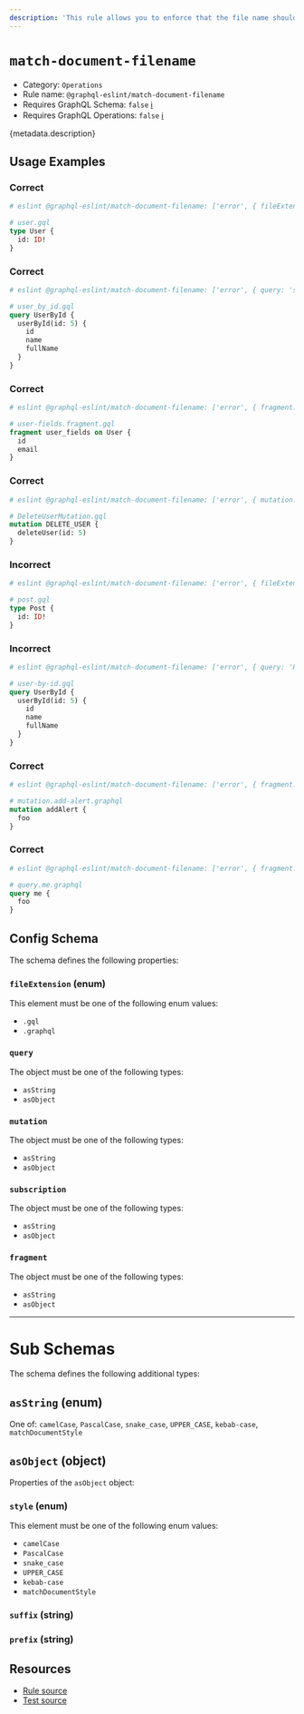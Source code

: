 ```yaml
---
description: 'This rule allows you to enforce that the file name should match the operation name.'
---
```


# `match-document-filename`

- Category: `Operations`
- Rule name: `@graphql-eslint/match-document-filename`
- Requires GraphQL Schema: `false`
  [ℹ️](/docs/getting-started#extended-linting-rules-with-graphql-schema)
- Requires GraphQL Operations: `false`
  [ℹ️](/docs/getting-started#extended-linting-rules-with-siblings-operations)

{metadata.description}

## Usage Examples

### Correct

```graphql
# eslint @graphql-eslint/match-document-filename: ['error', { fileExtension: '.gql' }]

# user.gql
type User {
  id: ID!
}
```

### Correct

```graphql
# eslint @graphql-eslint/match-document-filename: ['error', { query: 'snake_case' }]

# user_by_id.gql
query UserById {
  userById(id: 5) {
    id
    name
    fullName
  }
}
```

### Correct

```graphql
# eslint @graphql-eslint/match-document-filename: ['error', { fragment: { style: 'kebab-case', suffix: '.fragment' } }]

# user-fields.fragment.gql
fragment user_fields on User {
  id
  email
}
```

### Correct

```graphql
# eslint @graphql-eslint/match-document-filename: ['error', { mutation: { style: 'PascalCase', suffix: 'Mutation' } }]

# DeleteUserMutation.gql
mutation DELETE_USER {
  deleteUser(id: 5)
}
```

### Incorrect

```graphql
# eslint @graphql-eslint/match-document-filename: ['error', { fileExtension: '.graphql' }]

# post.gql
type Post {
  id: ID!
}
```

### Incorrect

```graphql
# eslint @graphql-eslint/match-document-filename: ['error', { query: 'PascalCase' }]

# user-by-id.gql
query UserById {
  userById(id: 5) {
    id
    name
    fullName
  }
}
```

### Correct

```graphql
# eslint @graphql-eslint/match-document-filename: ['error', { fragment: { style: 'kebab-case', prefix: 'mutation.' } }]

# mutation.add-alert.graphql
mutation addAlert {
  foo
}
```

### Correct

```graphql
# eslint @graphql-eslint/match-document-filename: ['error', { fragment: { prefix: 'query.' } }]

# query.me.graphql
query me {
  foo
}
```

## Config Schema

The schema defines the following properties:

### `fileExtension` (enum)

This element must be one of the following enum values:

- `.gql`
- `.graphql`

### `query`

The object must be one of the following types:

- `asString`
- `asObject`

### `mutation`

The object must be one of the following types:

- `asString`
- `asObject`

### `subscription`

The object must be one of the following types:

- `asString`
- `asObject`

### `fragment`

The object must be one of the following types:

- `asString`
- `asObject`

---

# Sub Schemas

The schema defines the following additional types:

## `asString` (enum)

One of: `camelCase`, `PascalCase`, `snake_case`, `UPPER_CASE`, `kebab-case`, `matchDocumentStyle`

## `asObject` (object)

Properties of the `asObject` object:

### `style` (enum)

This element must be one of the following enum values:

- `camelCase`
- `PascalCase`
- `snake_case`
- `UPPER_CASE`
- `kebab-case`
- `matchDocumentStyle`

### `suffix` (string)

### `prefix` (string)

## Resources

- [Rule source](https://github.com/B2o5T/graphql-eslint/tree/master/packages/plugin/src/rules/match-document-filename.ts)
- [Test source](https://github.com/B2o5T/graphql-eslint/tree/master/packages/plugin/__tests__/match-document-filename.spec.ts)

